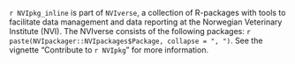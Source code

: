 `r NVIpkg_inline` is part of `NVIverse`, a collection of R-packages with tools to facilitate data management
and data reporting at the Norwegian Veterinary Institute (NVI). The NVIverse consists of the following packages:
`r paste(NVIpackager::NVIpackages$Package, collapse = ", ")`. See the vignette "Contribute to `r NVIpkg`" for
more information.
